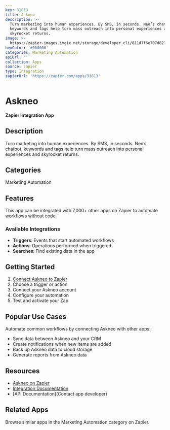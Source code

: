 ```yaml
---
key: 31813
title: Askneo
description: >-
  Turn marketing into human experiences. By SMS, in seconds. Neo’s chatbot,
  keywords and tags help turn mass outreach into personal experiences and
  skyrocket returns.
image: >-
  https://zapier-images.imgix.net/storage/developer_cli/811d7f6e707d827b786ffb68ab7beebc.png?auto=format%2Ccompress&ixlib=python-3.0.0&q=50
hexColor: '#000000'
categories: Marketing Automation
apiUrl: ''
collection: Apps
source: zapier
type: Integration
zapierUrl: 'https://zapier.com/apps/31813'
---
```

# Askneo

**Zapier Integration App**

## Description

Turn marketing into human experiences. By SMS, in seconds. Neo’s chatbot, keywords and tags help turn mass outreach into personal experiences and skyrocket returns.

## Categories

Marketing Automation

## Features

This app can be integrated with 7,000+ other apps on Zapier to automate workflows without code.

### Available Integrations

- **Triggers**: Events that start automated workflows
- **Actions**: Operations performed when triggered
- **Searches**: Find existing data in the app

## Getting Started

1. [Connect Askneo to Zapier](https://zapier.com/apps/31813)
2. Choose a trigger or action
3. Connect your Askneo account
4. Configure your automation
5. Test and activate your Zap

## Popular Use Cases

Automate common workflows by connecting Askneo with other apps:

- Sync data between Askneo and your CRM
- Create notifications when new items are added
- Back up Askneo data to cloud storage
- Generate reports from Askneo data

## Resources

- [Askneo on Zapier](https://zapier.com/apps/31813)
- [Integration Documentation](https://zapier.com/apps/31813/integrations)
- [API Documentation](Contact app developer)

## Related Apps

Browse similar apps in the Marketing Automation category on Zapier.
